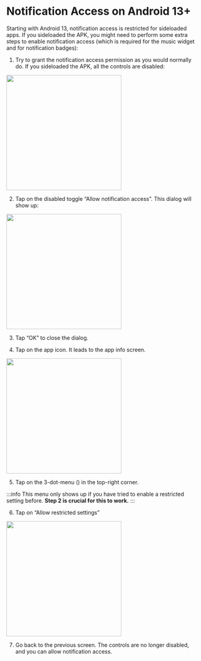 
# Notification Access on Android 13+

Starting with Android 13, notification access is restricted for sideloaded apps. If you sideloaded
the APK, you might need to perform some extra steps to enable notification access (which is required for the music widget and for notification badges):

1. Try to grant the notification access permission as you would normally do. If you sideloaded the APK, all the controls are disabled:

<img src="/img/notification-access-1.png" width="300"/>

2. Tap on the disabled toggle “Allow notification access”. This dialog will show up:

<img src="/img/notification-access-2.png" width="300"/>

3. Tap “OK” to close the dialog.

4. Tap on the app icon. It leads to the app info screen.

<img src="/img/notification-access-3.png" width="300"/>

5. Tap on the 3-dot-menu (<MoreVertRoundedIcon/>) in the top-right corner.

:::info
This menu only shows up if you have tried to enable a restricted setting before. **Step 2 is crucial for this to work.**
:::

6. Tap on “Allow restricted settings”

<img src="/img/notification-access-4.png" width="300"/>

7. Go back to the previous screen. The controls are no longer disabled, and you can allow notification access.